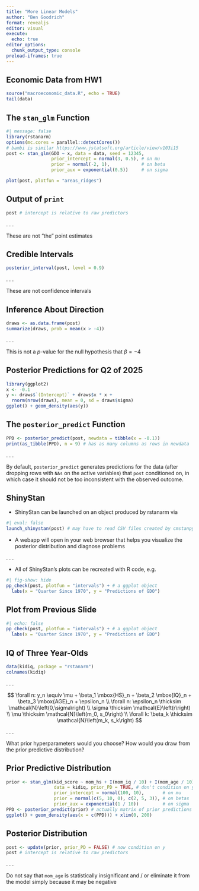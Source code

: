 ```yaml
---
title: "More Linear Models"
author: "Ben Goodrich"
format: revealjs
editor: visual
execute: 
  echo: true
editor_options: 
  chunk_output_type: console
preload-iframes: true  
---
```


## Economic Data from HW1

```r
source("macroeconomic_data.R", echo = TRUE)
tail(data)
```

## The `stan_glm` Function

```r
#| message: false
library(rstanarm)
options(mc.cores = parallel::detectCores())
# bambi is similar https://www.jstatsoft.org/article/view/v103i15
post <- stan_glm(GDO ~ x, data = data, seed = 12345,
                 prior_intercept = normal(3, 0.5), # on mu
                 prior = normal(-2, 1),            # on beta
                 prior_aux = exponential(0.5))     # on sigma
```

```r
plot(post, plotfun = "areas_ridges")
```

## Output of `print`

```r
post # intercept is relative to raw predictors
```

. . .

These are not "the" point estimates

## Credible Intervals

```r
posterior_interval(post, level = 0.9)
```

. . .

These are not confidence intervals

## Inference About Direction

```r
draws <- as.data.frame(post)
summarize(draws, prob = mean(x > -4))
```

. . .

This is not a $p$-value for the null hypothesis that $\beta = -4$

## Posterior Predictions for Q2 of 2025

```r
library(ggplot2)
x <- -0.1
y <- draws$`(Intercept)` + draws$x * x +
  rnorm(nrow(draws), mean = 0, sd = draws$sigma)
ggplot() + geom_density(aes(y))
```

## The `posterior_predict` Function

```r
PPD <- posterior_predict(post, newdata = tibble(x = -0.1))
print(as_tibble(PPD), n = 9) # has as many columns as rows in newdata
```

. . .

By default, `posterior_predict` generates predictions for the data (after dropping rows with `NAs` on the active variables) that `post` conditioned on, in which case it should not be too inconsistent with the observed outcome.

## ShinyStan

-   ShinyStan can be launched on an object produced by rstanarm via

```r
#| eval: false
launch_shinystan(post) # may have to read CSV files created by cmstanpy
```

-   A webapp will open in your web browser that helps you visualize the posterior distribution and diagnose problems

. . .

-   All of ShinyStan's plots can be recreated with R code, e.g.

```r
#| fig-show: hide
pp_check(post, plotfun = "intervals") + # a ggplot object
  labs(x = "Quarter Since 1970", y = "Predictions of GDO")
```

## Plot from Previous Slide

```r
#| echo: false
pp_check(post, plotfun = "intervals") + # a ggplot object
  labs(x = "Quarter Since 1970", y = "Predictions of GDO")

```

## IQ of Three Year-Olds

```r
data(kidiq, package = "rstanarm")
colnames(kidiq)
```

. . .

$$
\forall n: y_n \equiv \mu + \beta_1 \mbox{HS}_n + \beta_2 \mbox{IQ}_n + \beta_3 \mbox{AGE}_n + \epsilon_n \\
\forall n: \epsilon_n \thicksim \mathcal{N}\left(0,\sigma\right) \\
\sigma \thicksim \mathcal{E}\left(r\right) \\
\mu \thicksim \mathcal{N}\left(m_0, s_0\right) \\
\forall k: \beta_k \thicksim \mathcal{N}\left(m_k, s_k\right)
$$

. . .

What prior hyperparameters would you choose? How would you draw from the prior predictive distribution?

## Prior Predictive Distribution

```r
prior <- stan_glm(kid_score ~ mom_hs + I(mom_iq / 10) + I(mom_age / 10), 
                  data = kidiq, prior_PD = TRUE, # don't condition on y
                  prior_intercept = normal(100, 10),       # on mu
                  prior = normal(c(5, 10, 0), c(2, 5, 3)), # on betas
                  prior_aux = exponential(1 / 10))         # on sigma
PPD <- posterior_predict(prior) # actually matrix of prior predictions
ggplot() + geom_density(aes(x = c(PPD))) + xlim(0, 200)
```

## Posterior Distribution

```r
post <- update(prior, prior_PD = FALSE) # now condition on y
post # intercept is relative to raw predictors
```

. . .

Do not say that `mom_age` is statistically insignificant and / or eliminate it from the model simply because it may be negative
